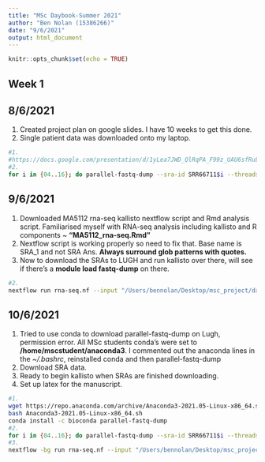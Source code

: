 ```yaml
---
title: "MSc Daybook-Summer 2021"
author: "Ben Nolan (15386266)"
date: "9/6/2021"
output: html_document
---
```


```r
knitr::opts_chunk$set(echo = TRUE)
```

## Week 1

## 8/6/2021

1. Created project plan on google slides. I have 10 weeks to get this done.
2. Single patient data was downloaded onto my laptop.

```bash
#1. 
#https://docs.google.com/presentation/d/1yLea7JWD_QlRqPA_F99z_UAU6sfRuL22yLR33WutDpg/edit#slide=id.p
#2.
for i in {04..16}; do parallel-fastq-dump --sra-id SRR66711$i --threads 4 --outdir luminal_singlepatient/ --split-files --gzip; done
```


## 9/6/2021

1. Downloaded MA5112 rna-seq kallisto nextflow script and Rmd analysis script. Familiarised myself with RNA-seq analysis including kallisto and R components ~ **"MA5112_rna-seq.Rmd"**
2. Nextflow script is working properly so need to fix that. Base name is SRA_1 and not SRA Ans. **Always surround glob patterns with quotes.**
3. Now to download the SRAs to LUGH and run kallisto over there, will see if there's a **module load fastq-dump** on there. 

```bash
#2.
nextflow run rna-seq.nf --input "/Users/bennolan/Desktop/msc_project/data/luminal_singlepatient/*_{1,2}*.fastq.gz" --input_type 'paired-end' --fasta /Users/bennolan/Desktop/msc_project/results/reference/GRCh38.cdna.fa --outdir /Users/bennolan/Desktop/msc_project/results/luminal_quant/ --cpus 4 --index /Users/bennolan/Desktop/msc_project/results/luminal_quant/index/GRCh38.fa.idx
```

## 10/6/2021

1. Tried to use conda to download parallel-fastq-dump on Lugh, permission error. All MSc students conda's were set to **/home/mscstudent/anaconda3**. I commented out the anaconda lines in the *~/.bashrc*, reinstalled conda and then parallel-fastq-dump
2. Download SRA data.
3. Ready to begin kallisto when SRAs are finished downloading.
4. Set up latex for the manuscript. 

```bash
#1.
wget https://repo.anaconda.com/archive/Anaconda3-2021.05-Linux-x86_64.sh
bash Anaconda3-2021.05-Linux-x86_64.sh
conda install -c bioconda parallel-fastq-dump
#2.
for i in {04..16}; do parallel-fastq-dump --sra-id SRR66711$i --threads 4 --outdir luminal_singlepatient/ --split-files --gzip; done
#3.
nextflow -bg run rna-seq.nf --input "/Users/bennolan/Desktop/msc_project/data/luminal_singlepatient/*_{1,2}*.fastq.gz" --input_type 'paired-end' --fasta --with-singularity RNA-seq.img
```

